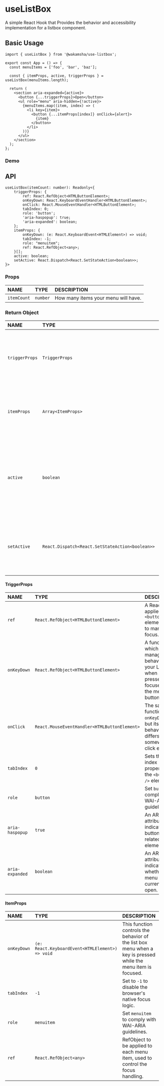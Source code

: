 
<Meta title="useListBox" />

# useListBox

A simple React Hook that Provides the behavior and accessibility implementation for a listbox component.

## Basic Usage

```tsx
import { useListBox } from '@wakamsha/use-listbox';

export const App = () => {
  const menuItems = ['foo', 'bar', 'baz'];

  const { itemProps, active, triggerProps } = useListBox(menuItems.length);

  return (
    <section aria-expanded={active}>
      <button {...triggerProps}>Open</button>
      <ul role="menu" aria-hidden={!active}>
        {menuItems.map((item, index) => (
          <li key={item}>
            <button {...itemProps[index]} onClick={alert}>
              {item}
            </button>
          </li>
        ))}
      </ul>
    </section>
  );
};
```

### Demo

<Canvas>
  <Story name="Basic">
    <Basic />
  </Story>
</Canvas>

## API

```tsx
useListBox(itemCount: number): Readonly<{
    triggerProps: {
        ref: React.RefObject<HTMLButtonElement>;
        onKeyDown: React.KeyboardEventHandler<HTMLButtonElement>;
        onClick: React.MouseEventHandler<HTMLButtonElement>;
        tabIndex: 0;
        role: 'button';
        'aria-haspopup': true;
        'aria-expanded': boolean;
    };
    itemProps: {
        onKeyDown: (e: React.KeyboardEvent<HTMLElement>) => void;
        tabIndex: -1;
        role: "menuitem";
        ref: React.RefObject<any>;
    }[];
    active: boolean;
    setActive: React.Dispatch<React.SetStateAction<boolean>>;
}>
```

### Props

| NAME        | TYPE     | DESCRIPTION                         |
| :---------- | :------- | :---------------------------------- |
| `itemCount` | `number` | How many items your menu will have. |

### Return Object

| NAME           | TYPE                                            | DESCRIPTION                                                                                                                                       |
| :------------- | :---------------------------------------------- | :------------------------------------------------------------------------------------------------------------------------------------------------ |
| `triggerProps` | `TriggerProps`                                  | An object used as a property of an HTML element that controls the activation and deactivation of ListBox.                                         |
| `itemProps`    | `Array<ItemProps>`                              | An array of objects used as properties of HTML elements that function as menu items in ListBox.                                                   |
| `active`       | `boolean`                                       | A Boolean value indicating whether or not ListBox is active. The application developer uses this value to set whether or not to display the menu. |
| `setActive`    | `React.Dispatch<React.SetStateAction<boolean>>` | It is used by application developers to control the activation and deactivation of menus in their programs.                                       |

#### TriggerProps

| NAME            | TYPE                                         | DESCRIPTION                                                                                                   |
| :-------------- | :------------------------------------------- | :------------------------------------------------------------------------------------------------------------ |
| `ref`           | `React.RefObject<HTMLButtonElement>`         | A React ref applied to the `<button />` element, used to manage focus.                                        |
| `onKeyDown`     | `React.RefObject<HTMLButtonElement>`         | A function which manages the behavior of your ListBox when a key is pressed while focused on the menu button. |
| `onClick`       | `React.MouseEventHandler<HTMLButtonElement>` | The same function as `onKeyDown()`, but its behavior differs somewhat for click events.                       |
| `tabIndex`      | `0`                                          | Sets the tab index property of the `<button />` element.                                                      |
| `role`          | `button`                                     | Set `button` to comply with WAI-ARIA guidelines.                                                              |
| `aria-haspopup` | `true`                                       | An ARIA attribute indicating this button has a related menu element.                                          |
| `aria-expanded` | `boolean`                                    | An ARIA attribute indicating whether the menu is currently open.                                              |

#### ItemProps

| NAME        | TYPE                                            | DESCRIPTION                                                                                                    |
| :---------- | :---------------------------------------------- | :------------------------------------------------------------------------------------------------------------- |
| `onKeyDown` | `(e: React.KeyboardEvent<HTMLElement>) => void` | This function controls the behavior of the list box menu when a key is pressed while the menu item is focused. |
| `tabIndex`  | `-1`                                            | Set to `-1` to disable the browser's native focus logic.                                                       |
| `role`      | `menuitem`                                      | Set `menuitem` to comply with WAI-ARIA guidelines.                                                             |
| `ref`       | `React.RefObject<any>`                          | RefObject to be applied to each menu item, used to control the focus handling.                                 |
